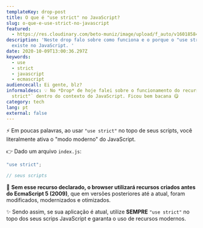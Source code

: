 ```yaml
---
templateKey: drop-post
title: O que é "use strict" no JavaScript?
slug: o-que-e-use-strict-no-javascript
featured:
  - https://res.cloudinary.com/beto-muniz/image/upload/f_auto/v1601858476/Titulo_Image_Site_xuyidf.jpg
description: 'Neste drop falo sobre como funciona e o porque o "use strict"
  existe no JavaScript. '
date: 2020-10-09T13:00:36.297Z
keywords:
  - use
  - strict
  - javascript
  - ecmascript
audiencecall: Ei gente, blz?
informaldesc: 💡 No *Drop* de hoje falei sobre o funcionamento do recurso `"use
  strict"` dentro do contexto do JavaScript. Ficou bem bacana 😋
category: tech
lang: pt
external: false
---
```


<Drop>

⚡️ Em poucas palavras, ao usar `"use strict"` no topo de seus scripts, você literalmente ativa o "modo moderno" do JavaScript.

👉 Dado um arquivo `index.js`:

```javascript
"use strict";

// seus scripts
```

🤯 **Sem esse recurso declarado, o browser utilizará recursos criados antes do EcmaScript 5 (2009)**, que em versões posteriores até a atual, foram modificados, modernizados e otimizados.

✨ Sendo assim, se sua aplicação é atual, utilize **SEMPRE** `"use strict"` no topo dos seus scrips JavaScript e garanta o uso de recursos modernos.

</Drop>